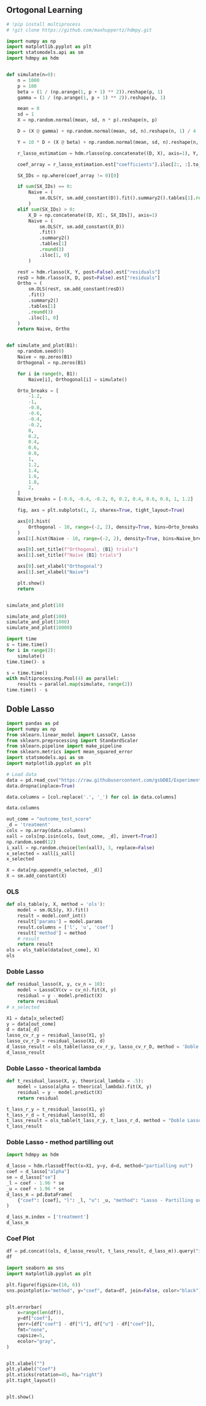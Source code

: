 
## Ortogonal Learning

```{python}
# !pip install multiprocess
# !git clone https://github.com/maxhuppertz/hdmpy.git
```

```{python}
import numpy as np
import matplotlib.pyplot as plt
import statsmodels.api as sm
import hdmpy as hdm


def simulate(n=0):
    n = 1000
    p = 100
    beta = (1 / (np.arange(1, p + 1) ** 2)).reshape(p, 1)
    gamma = (1 / (np.arange(1, p + 1) ** 2)).reshape(p, 1)

    mean = 0
    sd = 1
    X = np.random.normal(mean, sd, n * p).reshape(n, p)

    D = (X @ gamma) + np.random.normal(mean, sd, n).reshape(n, 1) / 4

    Y = 10 * D + (X @ beta) + np.random.normal(mean, sd, n).reshape(n, 1)

    r_lasso_estimation = hdm.rlasso(np.concatenate((D, X), axis=1), Y, post=True)

    coef_array = r_lasso_estimation.est["coefficients"].iloc[2:, :].to_numpy()

    SX_IDs = np.where(coef_array != 0)[0]

    if sum(SX_IDs) == 0:
        Naive = (
            sm.OLS(Y, sm.add_constant(D)).fit().summary2().tables[1].round(3).iloc[1, 0]
        )
    elif sum(SX_IDs) > 0:
        X_D = np.concatenate((D, X[:, SX_IDs]), axis=1)
        Naive = (
            sm.OLS(Y, sm.add_constant(X_D))
            .fit()
            .summary2()
            .tables[1]
            .round(3)
            .iloc[1, 0]
        )

    resY = hdm.rlasso(X, Y, post=False).est["residuals"]
    resD = hdm.rlasso(X, D, post=False).est["residuals"]
    Ortho = (
        sm.OLS(resY, sm.add_constant(resD))
        .fit()
        .summary2()
        .tables[1]
        .round(3)
        .iloc[1, 0]
    )
    return Naive, Ortho


def simulate_and_plot(B1):
    np.random.seed(0)
    Naive = np.zeros(B1)
    Orthogonal = np.zeros(B1)

    for i in range(0, B1):
        Naive[i], Orthogonal[i] = simulate()

    Orto_breaks = [
        -1.2,
        -1,
        -0.8,
        -0.6,
        -0.4,
        -0.2,
        0,
        0.2,
        0.4,
        0.6,
        0.8,
        1,
        1.2,
        1.4,
        1.6,
        1.8,
        2,
    ]
    Naive_breaks = [-0.6, -0.4, -0.2, 0, 0.2, 0.4, 0.6, 0.8, 1, 1.2]

    fig, axs = plt.subplots(1, 2, sharex=True, tight_layout=True)

    axs[0].hist(
        Orthogonal - 10, range=(-2, 2), density=True, bins=Orto_breaks, color="blue"
    )
    axs[1].hist(Naive - 10, range=(-2, 2), density=True, bins=Naive_breaks, color="red")

    axs[0].set_title(f"Orthogonal, {B1} trials")
    axs[1].set_title(f"Naive {B1} trials")

    axs[0].set_xlabel("Orthogonal")
    axs[1].set_xlabel("Naive")

    plt.show()
    return


simulate_and_plot(10)
```


```{python}
simulate_and_plot(100)
simulate_and_plot(1000)
simulate_and_plot(10000)
```


```{python}
import time
s = time.time()
for i in range(2):
    simulate()
time.time()- s
```

```{python}
s = time.time()
with multiprocessing.Pool(4) as parallel:
    results = parallel.map(simulate, range(2))
time.time() - s
```


## Doble Lasso

```{python}
import pandas as pd
import numpy as np
from sklearn.linear_model import LassoCV, Lasso
from sklearn.preprocessing import StandardScaler
from sklearn.pipeline import make_pipeline
from sklearn.metrics import mean_squared_error
import statsmodels.api as sm
import matplotlib.pyplot as plt

# Load data
data = pd.read_csv("https://raw.githubusercontent.com/gsbDBI/ExperimentData/97a11199ba559f01c7b3803a1493ffa08631732e/School/bruhn2016.csv")
data.dropna(inplace=True)

data.columns = [col.replace('.', '_') for col in data.columns]

data.columns


```

```{python}
out_come = "outcome_test_score"
_d = 'treatment'
cols = np.array(data.columns)
xall = cols[np.isin(cols, [out_come, _d], invert=True)]
np.random.seed(12)
i_xall = np.random.choice(len(xall), 3, replace=False)
x_selected = xall[i_xall]
x_selected

```

```{python}
X = data[np.append(x_selected, _d)]
X = sm.add_constant(X)
```

### OLS

```{python}
def ols_table(y, X, method = 'ols'):
    model = sm.OLS(y, X).fit()
    result = model.conf_int()
    result['params'] = model.params
    result.columns = ['l', 'u', 'coef']
    result['method'] = method
    # result
    return result
ols = ols_table(data[out_come], X)
ols
```


### Doble Lasso

```{python}
def residual_lasso(X, y, cv_n = 10):
    model = LassoCV(cv = cv_n).fit(X, y)
    residual = y - model.predict(X)
    return residual
# x_selected
```

```{python}
X1 = data[x_selected]
y = data[out_come]
d = data[_d]
lasso_cv_r_y = residual_lasso(X1, y)
lasso_cv_r_D = residual_lasso(X1, d)
d_lasso_result = ols_table(lasso_cv_r_y, lasso_cv_r_D, method = 'Doble Lasso')
d_lasso_result
```


### Doble Lasso - theorical lambda

```{python}
def t_residual_lasso(X, y, theorical_lambda = .5):
    model = Lasso(alpha = theorical_lambda).fit(X, y)
    residual = y - model.predict(X)
    return residual

t_lass_r_y = t_residual_lasso(X1, y)
t_lass_r_d = t_residual_lasso(X1, d)
t_lass_result = ols_table(t_lass_r_y, t_lass_r_d, method = "Doble Lasso - Theorical lambda")
t_lass_result
```

### Doble Lasso - method partilling out


```{python}
import hdmpy as hdm

d_lasso = hdm.rlassoEffect(x=X1, y=y, d=d, method="partialling out")
coef = d_lasso["alpha"]
se = d_lasso["se"]
_l = coef - 1.96 * se
_u = coef + 1.96 * se
d_lass_m = pd.DataFrame(
    {"coef": [coef], "l": _l, "u": _u, "method": "Lasso - Partilling out"}
)

d_lass_m.index = ['treatment']
d_lass_m
```

### Coef Plot

```{python}
df = pd.concat((ols, d_lasso_result, t_lass_result, d_lass_m)).query("index == 'treatment'")
df
```

```{python}
import seaborn as sns
import matplotlib.pyplot as plt

plt.figure(figsize=(10, 6))
sns.pointplot(x="method", y="coef", data=df, join=False, color="black")


plt.errorbar(
    x=range(len(df)),
    y=df["coef"],
    yerr=[df["coef"] - df["l"], df["u"] - df["coef"]],
    fmt="none",
    capsize=5,
    ecolor="gray",
)


plt.xlabel("")
plt.ylabel("Coef")
plt.xticks(rotation=45, ha="right")
plt.tight_layout()


plt.show()
```